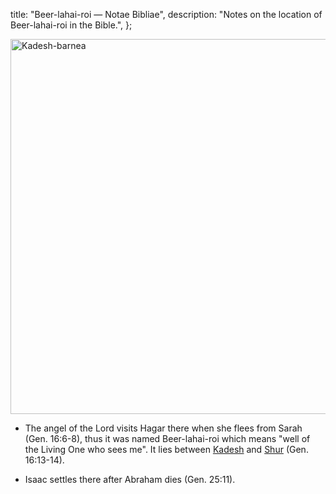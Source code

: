   title: "Beer-lahai-roi — Notae Bibliae",
  description: "Notes on the location of Beer-lahai-roi in the Bible.",
};

<Initial text="Beer-lahai-roi"/>

<Image
  className="sepia rounded"
  src="/places/kadesh_barnea.jpg"
  alt="Kadesh-barnea"
  width="600"
  height="600"
/>

- The angel of the Lord visits Hagar there when she flees from Sarah (Gen. 16:6-8), thus it was named Beer-lahai-roi which means "well of the Living One who sees me". It lies between [Kadesh](/places/old-testament/genesis/kadesh-barnea) and [Shur](/places/old-testament/genesis/shur) (Gen. 16:13-14).

- Isaac settles there after Abraham dies (Gen. 25:11).
